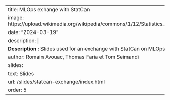 
---
title: MLOps exhange with StatCan
image: https://upload.wikimedia.org/wikipedia/commons/1/12/Statistics_Canada_logo.svg
date: "2024-03-19"
description: |
  <b>Description :</b> Slides used for an exchange with StatCan on MLOps
author: Romain Avouac, Thomas Faria et Tom Seimandi
slides:
  text: Slides
  url: /slides/statcan-exchange/index.html
order: 5
---